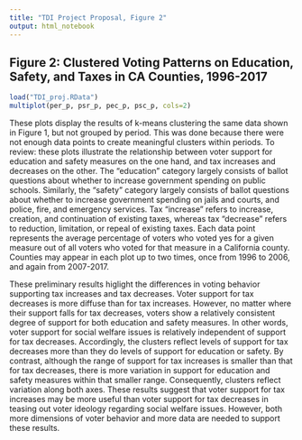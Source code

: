 ---
title: "TDI Project Proposal, Figure 2"
output: html_notebook
---

## Figure 2: Clustered Voting Patterns on Education, Safety, and Taxes in CA Counties, 1996-2017

```{r}
load("TDI_proj.RData")
multiplot(per_p, psr_p, pec_p, psc_p, cols=2)
```

These plots display the results of k-means clustering the same data shown in Figure 1, but not grouped by period. This was done because there were not enough data points to create meaningful clusters within periods. To review: these plots illustrate the relationship between voter support for education and safety measures on the one hand, and tax increases and decreases on the other. The "education" category largely consists of ballot questions about whether to increase government spending on public schools. Similarly, the "safety" category largely consists of ballot questions about whether to increase government spending on jails and courts, and police, fire, and emergency services. Tax "increase" refers to increase, creation, and continuation of existing taxes, whereas tax "decrease" refers to reduction, limitation, or repeal of existing taxes. Each data point represents the average percentage of voters who voted yes for a given measure out of all voters who voted for that measure in a California county. Counties may appear in each plot up to two times, once from 1996 to 2006, and again from 2007-2017.  

These preliminary results higlight the differences in voting behavior supporting tax increases and tax decreases. Voter support for tax decreases is more diffuse than for tax increases. However, no matter where their support falls for tax decreases, voters show a relatively consistent degree of support for both education and safety measures. In other words, voter support for social welfare issues is relatively independent of support for tax decreases. Accordingly, the clusters reflect levels of support for tax decreases more than they do levels of support for education or safety. By contrast, although the range of support for tax increases is smaller than that for tax decreases, there is more variation in support for education and safety measures within that smaller range. Consequently, clusters reflect variation along both axes. These results suggest that voter support for tax increases may be more useful than voter support for tax decreases in teasing out voter ideology regarding social welfare issues. However, both more dimensions of voter behavior and more data are needed to support these results.    